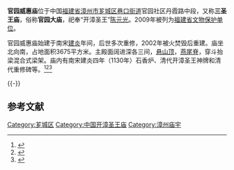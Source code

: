 {{coord|24|30|51|N|117|40|03|E|display=title|scale:10000}}
{{文物保护单位
| 级别 = 省级
| 省区市 = 福建省
| 名称 = 官园威惠庙
| 图片 = [[File:Zhangzhou_Guanyuan_Weihuimiao_20120225-2.jpg|210px]]
| 所在 = [[漳州市|漳州市]][[薌城區|薌城區]]
| 分类 = 古建筑
| 时代 = 清
| 编号 = 第七批第75项
| 登录 = 2009年11月16日
}}

'''官园威惠庙'''位于中国[[福建省|福建省]][[漳州市|漳州市]][[芗城区|芗城区]][[巷口街道|巷口街道]]官园社区丹霞路中段，又称'''三圣王庙'''，俗称'''官园大庙'''，祀奉“开漳圣王”[[陈元光|陈元光]]。2009年被列为[[福建省文物保护单位|福建省文物保护单位]]。

官园威惠庙始建于南宋[[建炎|建炎]]年间，后世多次重修，2002年被火焚毁后重建。庙坐北向南，占地面积3675平方米。主殿面阔进深各三间，[[悬山顶|悬山顶]]，[[燕尾脊|燕尾脊]]，穿斗抬梁混合式梁架。庙内有南宋建炎四年（1130年）石香炉、清代开漳圣王神牌和清代重修碑等。<ref>{{cite web |title=福建省人民政府关于公布第七批省级文物保护单位名单及保护范围的通知 |author= |url=http://www.fujian.gov.cn/zwgk/zxwj/szfwj/200912/t20091209_177441.htm |publisher=福建省人民政府网 |deadurl=yes |archiveurl=https://web.archive.org/web/20131224122739/http://www.fujian.gov.cn/zwgk/zxwj/szfwj/200912/t20091209_177441.htm |archivedate=2013-12-24 |access-date=2012-02-23 }}</ref><ref>{{cite web|title=漳州官园威惠庙挖掘自身优势做好对台交流工作|author=|url=http://www.zztzb.org/view.asp?id1=886|publisher=中共漳州市委统战部|accessdate=2012-03-28|archive-date=2020-08-17|archive-url=https://web.archive.org/web/20200817152825/http://www.zztzb.org/view.asp?id1=886|dead-url=yes}}</ref><ref>{{cite web |title=漳州地区威惠庙巡礼 |author= |url=http://www.chinataiwan.org/zppd/ZSWH/JXYS/200806/t20080605_656605.htm |publisher=中国台湾网 }}</ref>

{{multiple image
| align = left
| direction = horizontal
| header =
| header_align = center
| header_background =
| footer =
| footer_align = center
| footer_background =
| width =240
| image1 =Zhangzhou Guanyuan Weihuimiao 20120225-1.jpg
| width1 =
| alt1 =
| caption1 =新建的临街石牌坊
| image2 =Zhangzhou Guanyuan Weihuimiao 20120225-4.jpg
| width2 =
| alt2 =
| caption2 =左为威惠庙，右为慧华寺
| image3 =Zhangzhou Guanyuan Weihuimiao 20120225-6.jpg
| width3 =
| alt3 =
| caption3 =大门
}}
{{-}}

==参考文献==
{{Commonscat|Guanyuan Weihuimiao}}
{{reflist}}

{{DEFAULTSORT:guan}}
[[Category:芗城区|Category:芗城区]]
[[Category:中国开漳圣王庙|Category:中国开漳圣王庙]]
[[Category:漳州庙宇|Category:漳州庙宇]]